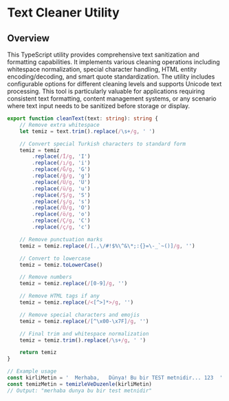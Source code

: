 # Text Cleaner Utility

## Overview

This TypeScript utility provides comprehensive text sanitization and formatting capabilities. It implements various cleaning operations including whitespace normalization, special character handling, HTML entity encoding/decoding, and smart quote standardization. The utility includes configurable options for different cleaning levels and supports Unicode text processing. This tool is particularly valuable for applications requiring consistent text formatting, content management systems, or any scenario where text input needs to be sanitized before storage or display.

```typescript
export function cleanText(text: string): string {
	// Remove extra whitespace
	let temiz = text.trim().replace(/\s+/g, ' ')

	// Convert special Turkish characters to standard form
	temiz = temiz
		.replace(/İ/g, 'I')
		.replace(/ı/g, 'i')
		.replace(/Ğ/g, 'G')
		.replace(/ğ/g, 'g')
		.replace(/Ü/g, 'U')
		.replace(/ü/g, 'u')
		.replace(/Ş/g, 'S')
		.replace(/ş/g, 's')
		.replace(/Ö/g, 'O')
		.replace(/ö/g, 'o')
		.replace(/Ç/g, 'C')
		.replace(/ç/g, 'c')

	// Remove punctuation marks
	temiz = temiz.replace(/[.,\/#!$%\^&\*;:{}=\-_`~()]/g, '')

	// Convert to lowercase
	temiz = temiz.toLowerCase()

	// Remove numbers
	temiz = temiz.replace(/[0-9]/g, '')

	// Remove HTML tags if any
	temiz = temiz.replace(/<[^>]*>/g, '')

	// Remove special characters and emojis
	temiz = temiz.replace(/[^\x00-\x7F]/g, '')

	// Final trim and whitespace normalization
	temiz = temiz.trim().replace(/\s+/g, ' ')

	return temiz
}

// Example usage
const kirliMetin = '  Merhaba,   Dünya! Bu bir TEST metnidir... 123  '
const temizMetin = temizleVeDuzenle(kirliMetin)
// Output: "merhaba dunya bu bir test metnidir"
```

